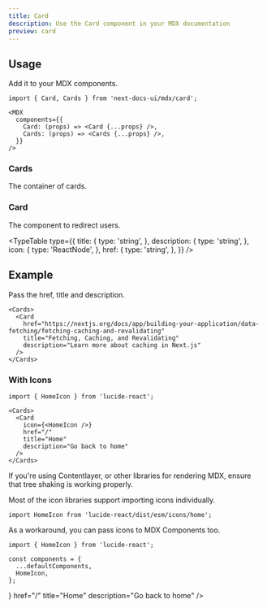 ```yaml
---
title: Card
description: Use the Card component in your MDX documentation
preview: card
---
```



## Usage

Add it to your MDX components.

```mdx {5-6}
import { Card, Cards } from 'next-docs-ui/mdx/card';

<MDX
  components={{
    Card: (props) => <Card {...props} />,
    Cards: (props) => <Cards {...props} />,
  }}
/>
```

### Cards

The container of cards.

### Card

The component to redirect users.

<TypeTable
  type={{
    title: {
      type: 'string',
    },
    description: {
      type: 'string',
    },
    icon: {
      type: 'ReactNode',
    },
    href: {
      type: 'string',
    },
  }}
/>

## Example

Pass the href, title and description.

```mdx
<Cards>
  <Card
    href="https://nextjs.org/docs/app/building-your-application/data-fetching/fetching-caching-and-revalidating"
    title="Fetching, Caching, and Revalidating"
    description="Learn more about caching in Next.js"
  />
</Cards>
```

<Cards>
  <Card
    href="https://nextjs.org/docs/app/building-your-application/data-fetching/fetching-caching-and-revalidating"
    title="Fetching, Caching, and Revalidating"
    description="Learn more about caching in Next.js"
  />
</Cards>

### With Icons

```mdx
import { HomeIcon } from 'lucide-react';

<Cards>
  <Card
    icon={<HomeIcon />}
    href="/"
    title="Home"
    description="Go back to home"
  />
</Cards>
```

<Callout title="Tree Shaking" type="warn">

If you're using Contentlayer, or other libraries for rendering MDX, ensure that
tree shaking is working properly.

Most of the icon libraries support importing icons individually.

```tsx
import HomeIcon from 'lucide-react/dist/esm/icons/home';
```

As a workaround, you can pass icons to MDX Components too.

```tsx
import { HomeIcon } from 'lucide-react';

const components = {
  ...defaultComponents,
  HomeIcon,
};
```

</Callout>

<Cards>
  <Card
    icon={<HomeIcon />}
    href="/"
    title="Home"
    description="Go back to home"
  />
</Cards>

